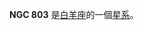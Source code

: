 {{NGCInfoBox|NGCID=NGC 803|發現者=弗里德里希·威廉·赫歇爾|發現日期=1784年10月15日|其他編號=UGC 1554,MCG 3-6-28,ZWG 461.38|曆元=J2000.0|赤經=2時3分44.8秒
|赤緯=16°1'52"|星座=白羊座|星體=星系|星等=12.5|表面亮度=13.8|藍等=13.2}}

'''NGC 803''' 是[[白羊座|白羊座]]的一個[[星系|星系]]。

{{NGCReference|803}}

{{Catalogs|NGC=803}}